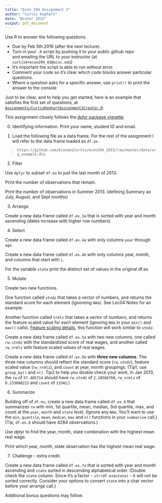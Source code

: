 ```yaml
---
title: "Econ 294 Assignment 3"
author: "Curtis Kephart"
date: "Winter 2015"
output: pdf_document
---
```


Use R to answer the following questions. 

- Due by Feb 5th 2016 (after the next lecture). 
- Turn in your `.R` script by pushing it to your public github repo  
and emailing the URL to your instructor (at `curtisk+econ294_03@ucsc.edu`) 
- It's important the script is able to run without error.
- Comment your code so it's clear which code blocks answer particular questions. 
- Where a question asks for a specific answer, use `print()` to print the answer to the console

Just to be clear, and to help you get started, here is an example that satisfies the first set of questions, at [`Assignments/CurtisKephartAssignment3Creator.R`](https://github.com/EconomiCurtis/econ294_2015/blob/master/Assignments/CurtisKephartAssignment3Creator.R).

This assignment closely follows the [dplyr package vignette](https://cran.rstudio.com/web/packages/dplyr/vignettes/introduction.html).   


0. Identifying information. Print your name, student ID and email. 

1. Load the following file as a data frame. For the rest of the assignment I will refer to the data frame loaded as `df.ex`.

>`https://github.com/EconomiCurtis/econ294_2015/raw/master/data/org_example.dta`

2. Filter

Use `dplyr` to subset `df.ex` to just the  last month of 2013. 

Print the number of observations that remain.

Print the number of observations in Summer 2013. (defining Summary as July, August, and Sept months)


3. Arrange

Create a new data frame called `df.ex.3a` that is sorted with year and month ascending (dates increase with higher row numbers)

4. Select

Create a new data frame called `df.ex.4a` with only columns `year` through `age`.

Create a new data frame called `df.ex.4b` with only columns year, month, and columns that start with `i`.

For the variable `state` print the distinct set of values in the original df.ex.



5. Mutate

Create two new functions. 

One function called `stndz` that takes a vector of numbers, and returns the standard score for each element (ignoreing `NA`s). See Lec04 Notes for an example. 

Another function called `nrmlz` that takes a vector of numbers, and returns the feature scaled value for each element (ignoring `NA`s in your `min()` and `max()` calls). [Feature scaling details](https://en.wikipedia.org/wiki/Feature_scaling), this function will work similar to `stndz`.

Create a new data frame called `df.ex.5a` with two new columns, one called `rw.stndz` with the standardized score of real wages, and another called `rw_nrmlz` with feature scaled values of real wages. 

Create a new data frame called `df.ex.5b` with **three new columns**. The three new columns should reflect the standard score (`rw.stndz`), feature scaled value (`rw_nrmlz`), and `count` at year, month groupings. 
(Tip1, use `group_by()` and `n()`. Tip2 to help you double check your work, In Jan 2013, the `rw` of `57.485714` should have `rw.stndz` of `2.18566760`, `rw_nrmlz` of `0.233088223` and `count` of `13342`.)

6. Summarize 

Building off of `df.ex`, create a new data frame called `df.ex.6` that summarizes `rw` with min, 1st quartile, mean, median, 3rd quartile, max, and count at the `year`, `month` and `state` level. (Ignore any `NA`s. You'll want to use the `min`, `quantile`, `mean`, `median`, `max` and `n()` functions in your `summarise` call.) (Tip, `df.ex.6` should have 4284 observations.)

Use dplyr to find the year, month, state combination with the highest mean real wage. 

Print which year, month, state observation has the highest mean real wage. 


7. Challenge - extra credit. 

Create a new data frame called `df.ex.7a` that is sorted with year and month ascending and `state` sorted in descending alphabetical order. (Double check the `state` column. Since it's a factor - `str(df.ex$state)` -  it will not be sorted correctly. Consider your options to convert `state` into a char vector before your arrange call.)

Additional bonus questions may follow. 




